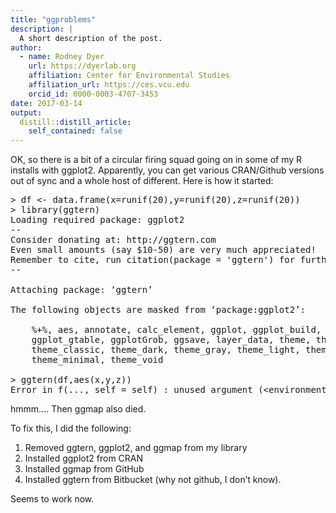 ```yaml
---
title: "ggproblems"
description: |
  A short description of the post.
author:
  - name: Rodney Dyer
    url: https://dyerlab.org
    affiliation: Center for Environmental Studies
    affiliation_url: https://ces.vcu.edu
    orcid_id: 0000-0003-4707-3453
date: 2017-03-14
output:
  distill::distill_article:
    self_contained: false
---
```





OK, so there is a bit of a circular firing squad going on in some of my R installs with ggplot2.  Apparently, you can get various CRAN/Github versions out of sync and a whole host of different.  Here is how it started:

<!--more-->

<pre class="lang:r decode:true">&gt; df <- data.frame(x=runif(20),y=runif(20),z=runif(20))
&gt; library(ggtern)
Loading required package: ggplot2
--
Consider donating at: http://ggtern.com
Even small amounts (say $10-50) are very much appreciated!
Remember to cite, run citation(package = 'ggtern') for further info.
--

Attaching package: ‘ggtern’

The following objects are masked from ‘package:ggplot2’:

    %+%, aes, annotate, calc_element, ggplot, ggplot_build,
    ggplot_gtable, ggplotGrob, ggsave, layer_data, theme, theme_bw,
    theme_classic, theme_dark, theme_gray, theme_light, theme_linedraw,
    theme_minimal, theme_void

&gt; ggtern(df,aes(x,y,z))
Error in f(..., self = self) : unused argument (&lt;environment&gt;)</pre>

hmmm&#8230;.  Then ggmap also died.

To fix this, I did the following:

  1. Removed ggtern, ggplot2, and ggmap from my library
  2. Installed ggplot2 from CRAN
  3. Installed ggmap from GitHub
  4. Installed ggtern from Bitbucket (why not github, I don't know).

Seems to work now.
 
 
 
